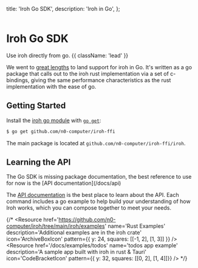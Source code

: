 

  title: 'Iroh Go SDK',
  description:
    'Iroh in Go',
};

<div className='not-prose mb-5'>
  <Breadcrumbs pages={[
      { name: 'SDKs', href: '/docs/sdks', current: false },
      { name: 'Go', href: '/docs/sdks/go', current: true },
  ]} />
</div>

<div className='not-prose mb-5'>
  <Image
    src={logoGo}
    alt=""
    className="h-20 w-20 -ml-4"
    unoptimized
  />
</div>

# Iroh Go SDK

Use iroh directly from go. {{ className: 'lead' }}

We went to [great lengths](https://github.com/NordSecurity/uniffi-bindgen-go/pull/13) to land support for iroh in Go. It's written as a go package that calls out to the iroh rust implementation via a set of c-bindings, giving the same performance characteristics as the rust implementation with the ease of go.

## Getting Started

Install the [iroh go module](https://pkg.go.dev/github.com/n0-computer/iroh-ffi/iroh.go) with [`go get`](https://golang.org/cmd/go/#hdr-Add_dependencies_to_current_module_and_install_them):

```bash
$ go get github.com/n0-computer/iroh-ffi
```

The main package is located at `github.com/n0-computer/iroh-ffi/iroh`.

## Learning the API

<Note>
  The Go SDK is missing package documentation, the best reference to use for now is the [API documentation](/docs/api)
</Note>

The [API documentation](/docs/api) is the best place to learn about the API. Each command includes a go example to help build your understanding of how Iroh works, which you can compose together to meet your needs.

<Resources>
  <Resource
    href='https://github.com/n0-computer/iroh-ffi'
    name='Github Repo'
    description='source for the iroh go package, which is generated from the iroh-ffi crate'
    icon='CodeBracketIcon'
    pattern={{ y: 24, squares: [[-1, 2], [1, 3]] }}
    />
</Resources>

{/* <Resources title='Examples'>
  <Resource
    href='https://github.com/n0-computer/iroh/tree/main/iroh/examples'
    name='Rust Examples'
    description='Additional examples are in the iroh crate'
    icon='ArchiveBoxIcon'
    pattern={{ y: 24, squares: [[-1, 2], [1, 3]] }}
    />
  <Resource
    href='/docs/examples/todos'
    name='todos app example'
    description='A sample app built with iroh in rust & Tauri'
    icon='CodeBracketIcon'
    pattern={{ y: 32, squares: [[0, 2], [1, 4]]}}
    />
</Resources> */}